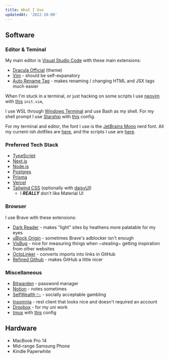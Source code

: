 ```yaml
---
title: What I Use
updatedAt: '2022-10-09'
---
```


## Software

### Editor & Teminal

My main editor is [Visual Studio Code](https://code.visualstudio.com/) with
these main extensions:

- [Dracula Official](https://marketplace.visualstudio.com/items?itemName=dracula-theme.theme-dracula)
  (theme)
- [Vim](https://marketplace.visualstudio.com/items?itemName=vscodevim.vim) -
  should be self-expanatory
- [Auto Rename Tag](https://marketplace.visualstudio.com/items?itemName=formulahendry.auto-rename-tag) -
  makes renaming / changing HTML and JSX tags much easier

When I'm stuck in a terminal, or just hacking on some scripts I use
[neovim](https://neovim.io/) with
[this](https://github.com/soorria/wsl-dotfiles/blob/master/config/nvim/init.vim)
`init.vim`,

I use WSL through [Windows Terminal](https://github.com/Microsoft/Terminal) and
use Bash as my shell. For my shell prompt I use [Starship](https://starship.rs/)
with
[this](https://github.com/soorria/wsl-dotfiles/blob/master/config/starship.toml)
config.

For my terminal and editor, the font I use is the
[JetBrains Mono](https://www.jetbrains.com/lp/mono/) nerd font. All my
current-ish dotfiles are [here](https://github.com/soorria/wsl-dotfiles), and
the scripts I use are [here](https://github.com/soorria/scripts).

### Preferred Tech Stack

- [TypeScript](https://www.typescriptlang.org/)
- [Next.js](https://nextjs.org)
- [Node.js](https://nodejs.org/)
- [Postgres](https://www.postgresql.org/)
- [Prisma](https://prisma.io)
- [Vercel](https://vercel.com)
- [Tailwind CSS](https://tailwindcss.com/) (optionally with
  [daisyUI](https://daisyui.com/))
  - I **_REALLY_** don't like Material UI

### Browser

I use Brave with these extensions:

- [Dark Reader](https://darkreader.org/) - makes "light" sites by heathens more
  palatable for my eyes
- [uBlock Origin](https://ublockorigin.com/) - sometimes Brave's adblocker isn't
  enough
- [VisBug](https://chrome.google.com/webstore/detail/visbug/cdockenadnadldjbbgcallicgledbeoc/) -
  nice for measuring things when ~stealing~ getting inspiration from other
  websites
- [OctoLinker](https://github.com/OctoLinker/OctoLinker) - converts imports into
  links in GitHub
- [Refined Github](https://github.com/refined-github/refined-github) - makes
  GitHub a little nicer

### Miscellaneous

- [Bitwarden](https://bitwarden.com/) - password manager
- [Notion](https://notion.so) - notes sometimes
- [SelfWealth 📉](https://selfwealth.com.au) - socially acceptable gambling
- [Insomnia](https://insomnia.rest/) - rest client that looks nice and doesn't
  required an account
- [Dropbox](https://dropbox.com) - for my uni work
- [tmux](https://github.com/tmux/tmux) with
  [this](https://github.com/soorria/wsl-dotfiles/blob/master/tmux.conf) config

## Hardware

- MacBook Pro 14
- Mid-range Samsung Phone
- Kindle Paperwhite
